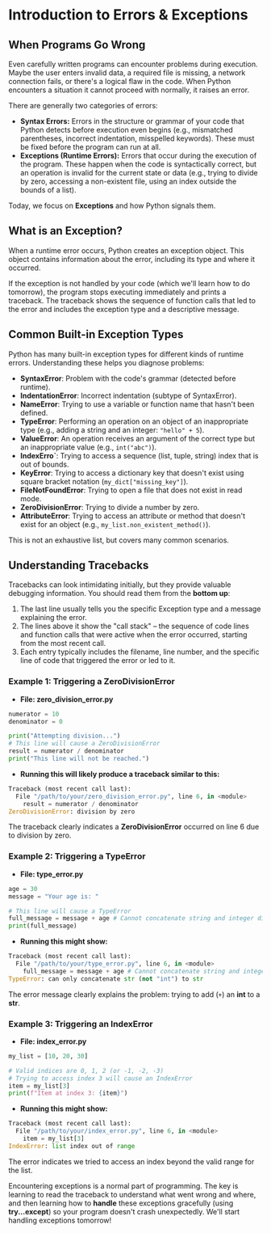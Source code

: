 
# Introduction to Errors & Exceptions

## When Programs Go Wrong
<section id="when-programs-go-wrong"></section>


Even carefully written programs can encounter problems during execution. Maybe the user enters invalid data, a required file is missing, a network connection fails, or there's a logical flaw in the code. When Python encounters a situation it cannot proceed with normally, it raises an error.

There are generally two categories of errors:

*   **Syntax Errors:** Errors in the structure or grammar of your code that Python detects before execution even begins (e.g., mismatched parentheses, incorrect indentation, misspelled keywords). These must be fixed before the program can run at all.
*   **Exceptions (Runtime Errors):** Errors that occur during the execution of the program. These happen when the code is syntactically correct, but an operation is invalid for the current state or data (e.g., trying to divide by zero, accessing a non-existent file, using an index outside the bounds of a list).

Today, we focus on **Exceptions** and how Python signals them.

## What is an Exception?
<section id="what-is-an-exception"></section>

When a runtime error occurs, Python creates an exception object. This object contains information about the error, including its type and where it occurred.

If the exception is not handled by your code (which we'll learn how to do tomorrow), the program stops executing immediately and prints a traceback. The traceback shows the sequence of function calls that led to the error and includes the exception type and a descriptive message.

## Common Built-in Exception Types
<section id="common-built-in-exception-types"></section>

Python has many built-in exception types for different kinds of runtime errors. Understanding these helps you diagnose problems:

*   **SyntaxError**: Problem with the code's grammar (detected before runtime).
*   **IndentationError**: Incorrect indentation (subtype of SyntaxError).
*   **NameError**: Trying to use a variable or function name that hasn't been defined.
*   **TypeError**: Performing an operation on an object of an inappropriate type (e.g., adding a string and an integer: `"hello" + 5`).
*   **ValueError**: An operation receives an argument of the correct type but an inappropriate value (e.g., `int("abc")`).
*   **IndexErro`**: Trying to access a sequence (list, tuple, string) index that is out of bounds.
*   **KeyError**: Trying to access a dictionary key that doesn't exist using square bracket notation (`my_dict["missing_key"]`).
*   **FileNotFoundError**: Trying to open a file that does not exist in read mode.
*   **ZeroDivisionError**: Trying to divide a number by zero.
*   **AttributeError**: Trying to access an attribute or method that doesn't exist for an object (e.g., `my_list.non_existent_method()`).

This is not an exhaustive list, but covers many common scenarios.

## Understanding Tracebacks
<section id="understanding-tracebacks"></section>

Tracebacks can look intimidating initially, but they provide valuable debugging information. You should read them from the **bottom up**:

1.  The last line usually tells you the specific Exception type and a message explaining the error.
2.  The lines above it show the "call stack" – the sequence of code lines and function calls that were active when the error occurred, starting from the most recent call.
3.  Each entry typically includes the filename, line number, and the specific line of code that triggered the error or led to it.

### Example 1: Triggering a **ZeroDivisionError**
<section id="example-1-triggering-a-zerodivisionerror"></section>


* **File: zero_division_error.py**
```python
numerator = 10
denominator = 0

print("Attempting division...")
# This line will cause a ZeroDivisionError
result = numerator / denominator
print("This line will not be reached.")
```

* **Running this will likely produce a traceback similar to this:**
```python
Traceback (most recent call last):
  File "/path/to/your/zero_division_error.py", line 6, in <module>
    result = numerator / denominator
ZeroDivisionError: division by zero
```

The traceback clearly indicates a **ZeroDivisionError** occurred on line 6 due to division by zero.

### Example 2: Triggering a **TypeError**
<section id="example-2-triggering-a-typeerror"></section>


* **File: type_error.py**
```python
age = 30
message = "Your age is: "

# This line will cause a TypeError
full_message = message + age # Cannot concatenate string and integer directly
print(full_message)
```

* **Running this might show:**

```python
Traceback (most recent call last):
  File "/path/to/your/type_error.py", line 6, in <module>
    full_message = message + age # Cannot concatenate string and integer directly
TypeError: can only concatenate str (not "int") to str
```

The error message clearly explains the problem: trying to add (`+`) an **int** to a **str**.

### Example 3: Triggering an **IndexError**
<section id="example-3-triggering-an-indexerror"></section>


* **File: index_error.py**
```python
my_list = [10, 20, 30]

# Valid indices are 0, 1, 2 (or -1, -2, -3)
# Trying to access index 3 will cause an IndexError
item = my_list[3]
print(f"Item at index 3: {item}")
```

* **Running this might show:**
```Python
Traceback (most recent call last):
  File "/path/to/your/index_error.py", line 6, in <module>
    item = my_list[3]
IndexError: list index out of range
```

The error indicates we tried to access an index beyond the valid range for the list.

 Encountering exceptions is a normal part of programming. The key is learning to read the traceback to understand what went wrong and where, and then learning how to **handle** these exceptions gracefully (using **try...except**) so your program doesn't crash unexpectedly. We'll start handling exceptions tomorrow!



<section id="Quiz-time"></section>

<Quiz questions={pythonQuiz} />
